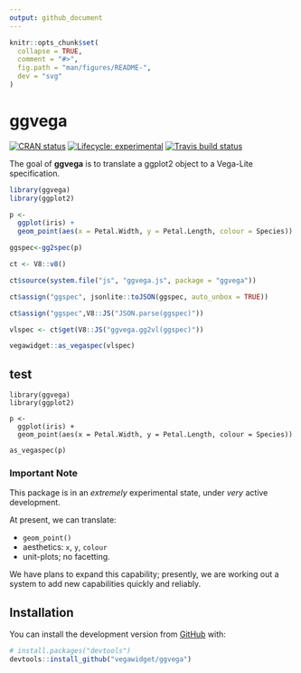 ```yaml
---
output: github_document
---
```


<!-- README.md is generated from README.Rmd. Please edit that file -->

```r
knitr::opts_chunk$set(
  collapse = TRUE,
  comment = "#>",
  fig.path = "man/figures/README-",
  dev = "svg"
)
```

# ggvega

<!-- badges: start -->
[![CRAN status](https://www.r-pkg.org/badges/version/ggvega)](https://cran.r-project.org/package=ggvega)
[![Lifecycle: experimental](https://img.shields.io/badge/lifecycle-experimental-orange.svg)](https://www.tidyverse.org/lifecycle/#experimental)
[![Travis build status](https://travis-ci.org/vegawidget/ggvega.svg?branch=master)](https://travis-ci.org/vegawidget/ggvega)
<!-- badges: end -->

The goal of **ggvega** is to translate a ggplot2 object to a Vega-Lite specification.

``` r
library(ggvega)
library(ggplot2)

p <- 
  ggplot(iris) + 
  geom_point(aes(x = Petal.Width, y = Petal.Length, colour = Species))

ggspec<-gg2spec(p)

ct <- V8::v8()

ct$source(system.file("js", "ggvega.js", package = "ggvega"))

ct$assign("ggspec", jsonlite::toJSON(ggspec, auto_unbox = TRUE))

ct$assign("ggspec",V8::JS("JSON.parse(ggspec)"))

vlspec <- ct$get(V8::JS("ggvega.gg2vl(ggspec)"))

vegawidget::as_vegaspec(vlspec)

```

## test
```
library(ggvega)
library(ggplot2)

p <- 
  ggplot(iris) + 
  geom_point(aes(x = Petal.Width, y = Petal.Length, colour = Species))

as_vegaspec(p)
```

### Important Note

This package is in an *extremely* experimental state, under *very* active development. 

At present, we can translate:

- `geom_point()`
- aesthetics: `x`, `y`, `colour`
- unit-plots; no facetting.

We have plans to expand this capability; presently, we are working out a system to add new capabilities quickly and reliably.

## Installation

You can install the development version from [GitHub](https://github.com/) with:

``` r
# install.packages("devtools")
devtools::install_github("vegawidget/ggvega")
```
